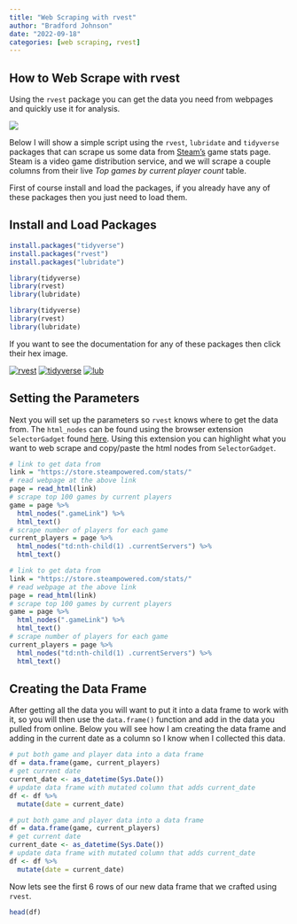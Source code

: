 ```yaml
---
title: "Web Scraping with rvest"
author: "Bradford Johnson"
date: "2022-09-18"
categories: [web scraping, rvest]
---
```


## **How to Web Scrape with rvest**

Using the `rvest` package you can get the data you need from webpages and quickly use it for analysis.

![](josh-berendes-2zcemW2Oy8Y-unsplash.jpg)

Below I will show a simple script using the `rvest`, `lubridate` and `tidyverse` packages that can scrape us some data from [Steam's](https://store.steampowered.com/stats/) game stats page. Steam is a video game distribution service, and we will scrape a couple columns from their live *Top games by current player count* table.

First of course install and load the packages, if you already have any of these packages then you just need to load them.

## Install and Load Packages

``` r
install.packages("tidyverse")
install.packages("rvest")
install.packages("lubridate")

library(tidyverse)
library(rvest)
library(lubridate)
```

```r
library(tidyverse)
library(rvest)
library(lubridate)
```

If you want to see the documentation for any of these packages then click their hex image.

[![rvest](https://github.com/rstudio/hex-stickers/blob/master/thumbs/rvest.png?raw=true)](https://rvest.tidyverse.org/) [![tidyverse](https://github.com/rstudio/hex-stickers/blob/master/thumbs/tidyverse.png?raw=true)](https://tidyverse.tidyverse.org/) [![lub](https://github.com/rstudio/hex-stickers/blob/master/thumbs/lubridate.png?raw=true)](https://lubridate.tidyverse.org/)

## Setting the Parameters

Next you will set up the parameters so `rvest` knows where to get the data from. The `html_nodes` can be found using the browser extension `SelectorGadget` found [here](https://chrome.google.com/webstore/detail/selectorgadget/mhjhnkcfbdhnjickkkdbjoemdmbfginb). Using this extension you can highlight what you want to web scrape and copy/paste the html nodes from `SelectorGadget`.

``` r
# link to get data from
link = "https://store.steampowered.com/stats/" 
# read webpage at the above link
page = read_html(link) 
# scrape top 100 games by current players
game = page %>% 
  html_nodes(".gameLink") %>% 
  html_text()  
# scrape number of players for each game 
current_players = page %>% 
  html_nodes("td:nth-child(1) .currentServers") %>% 
  html_text() 
```

```r
# link to get data from
link = "https://store.steampowered.com/stats/" 
# read webpage at the above link
page = read_html(link) 
# scrape top 100 games by current players
game = page %>% 
  html_nodes(".gameLink") %>% 
  html_text()  
# scrape number of players for each game 
current_players = page %>% 
  html_nodes("td:nth-child(1) .currentServers") %>% 
  html_text() 
```

## Creating the Data Frame

After getting all the data you will want to put it into a data frame to work with it, so you will then use the `data.frame()` function and add in the data you pulled from online. Below you will see how I am creating the data frame and adding in the current date as a column so I know when I collected this data.

``` r
# put both game and player data into a data frame
df = data.frame(game, current_players) 
# get current date
current_date <- as_datetime(Sys.Date())
# update data frame with mutated column that adds current_date
df <- df %>% 
  mutate(date = current_date)
```

```r
# put both game and player data into a data frame
df = data.frame(game, current_players) 
# get current date
current_date <- as_datetime(Sys.Date())
# update data frame with mutated column that adds current_date
df <- df %>% 
  mutate(date = current_date)
```

Now lets see the first 6 rows of our new data frame that we crafted using `rvest`.

```r
head(df)
```
